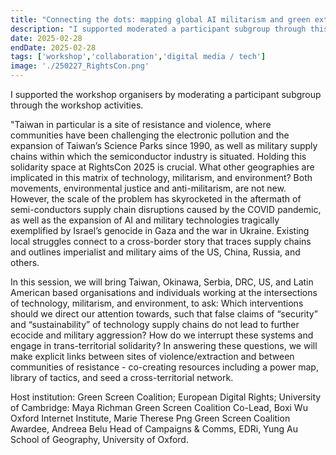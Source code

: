 ```yaml
---
title: "Connecting the dots: mapping global AI militarism and green extractivism"
description: "I supported moderated a participant subgroup through this workshop's activities."
date: 2025-02-28
endDate: 2025-02-28
tags: ['workshop','collaboration','digital media / tech']
image: './250227_RightsCon.png'
---
```


I supported the workshop organisers by moderating a participant subgroup through the workshop activities. 

"Taiwan in particular is a site of resistance and violence, where communities have been challenging the electronic pollution and the expansion of Taiwan’s Science Parks since 1990, as well as military supply chains within which the semiconductor industry is situated. Holding this solidarity space at RightsCon 2025 is crucial. What other geographies are implicated in this matrix of technology, militarism, and environment?  Both movements, environmental justice and anti-militarism, are not new. However, the scale of the problem has skyrocketed in the aftermath of semi-conductors supply chain disruptions caused by the COVID pandemic, as well as the expansion of AI and military technologies tragically exemplified by Israel’s genocide in Gaza and the war in Ukraine.  Existing local struggles connect to a cross-border story that traces supply chains and outlines imperialist and military aims of the US, China, Russia, and others. 

In this session, we will bring Taiwan, Okinawa, Serbia, DRC, US, and Latin American based organisations and individuals working at the intersections of technology, militarism, and environment, to ask: Which interventions should we direct our attention towards, such that false claims of “security” and “sustainability” of technology supply chains do not lead to further ecocide and military aggression?  How do we interrupt these systems and engage in trans-territorial solidarity? In answering these questions, we will make explicit links between sites of violence/extraction and between communities of resistance - co-creating resources including a power map, library of tactics, and seed a cross-territorial network.

Host institution: Green Screen Coalition; European Digital Rights; University of Cambridge: Maya Richman
Green Screen Coalition Co-Lead, Boxi Wu
Oxford Internet Institute, Marie Therese Png
Green Screen Coalition Awardee, Andreea Belu
Head of Campaigns & Comms, EDRi, Yung Au
School of Geography, University of Oxford. 

